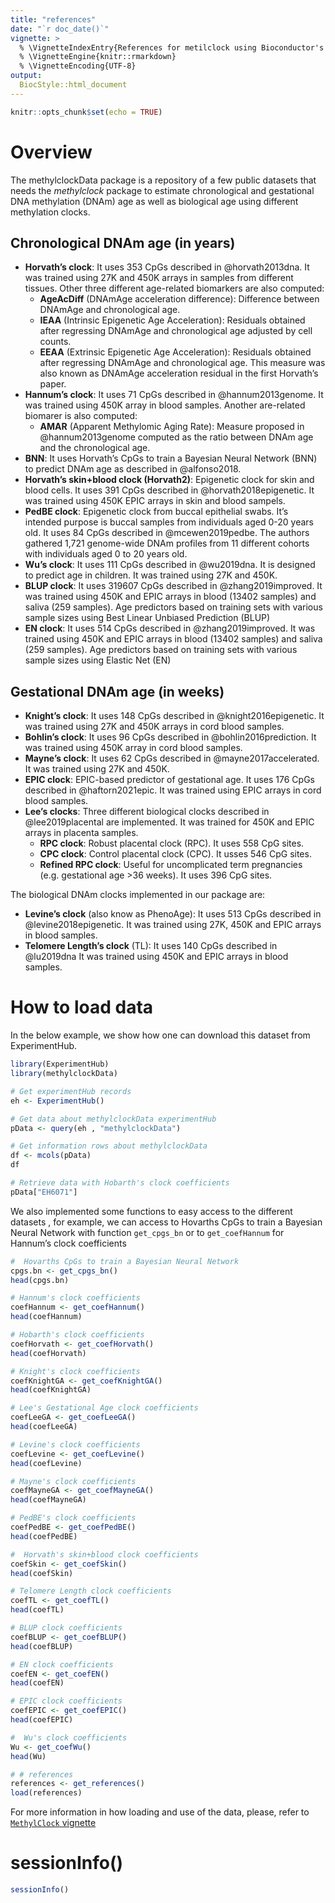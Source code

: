 ```yaml
---
title: "references"
date: "`r doc_date()`"
vignette: >
  % \VignetteIndexEntry{References for metilclock using Bioconductor's ExperimentHub}
  % \VignetteEngine{knitr::rmarkdown}
  % \VignetteEncoding{UTF-8}
output: 
  BiocStyle::html_document
---
```


```r
knitr::opts_chunk$set(echo = TRUE)
```

# Overview

The methylclockData package is a repository of a few public datasets that
needs the *methylclock* package to estimate chronological and gestational DNA 
methylation (DNAm) age as well as biological age using different methylation clocks.


## Chronological DNAm age (in years)

- **Horvath's clock**: It uses 353 CpGs described in @horvath2013dna. It was trained using 27K and 450K arrays in samples from different tissues. Other three different age-related biomarkers are also computed:
     - **AgeAcDiff** (DNAmAge acceleration difference): Difference between DNAmAge and chronological age.
     - **IEAA** (Intrinsic Epigenetic Age Acceleration): Residuals obtained after regressing DNAmAge and chronological age adjusted by cell counts.  
     - **EEAA** (Extrinsic Epigenetic Age Acceleration): Residuals obtained after regressing DNAmAge and chronological age. This measure was also known as DNAmAge acceleration residual in the first Horvath's paper.
- **Hannum's clock**: It uses 71 CpGs described in @hannum2013genome. It was trained using 450K array in blood samples. Another are-related biomarer is also computed:
     - **AMAR** (Apparent Methylomic Aging Rate): Measure proposed in @hannum2013genome computed as the ratio between DNAm age and the chronological age.
- **BNN**: It uses Horvath's CpGs to train a Bayesian Neural Network (BNN) to predict DNAm age as described in @alfonso2018.
- **Horvath's skin+blood clock (Horvath2)**: Epigenetic clock for skin and blood cells. It uses 391 CpGs described in @horvath2018epigenetic. It was trained using 450K EPIC arrays in skin and blood sampels.
- **PedBE clock**: Epigenetic clock from buccal epithelial swabs. It's intended purpose is buccal samples from individuals aged 0-20 years old. It uses 84 CpGs described in @mcewen2019pedbe. The authors gathered 1,721 genome-wide DNAm profiles from 11 different cohorts with individuals aged 0 to 20 years old. 
- **Wu's clock**: It uses 111 CpGs described in @wu2019dna. It is designed to predict age in children. It was trained using 27K and 450K.
- **BLUP clock**:  It uses 319607 CpGs described in @zhang2019improved. It was trained using 450K and EPIC arrays in blood (13402 samples) and saliva (259 samples). Age predictors based on training sets with various sample sizes using Best Linear Unbiased Prediction (BLUP)  
- **EN clock**:  It uses 514 CpGs described in @zhang2019improved. It was trained using 450K and EPIC arrays in blood (13402 samples) and saliva (259 samples). Age predictors based on training sets with various sample sizes using Elastic Net (EN) 


## Gestational DNAm age (in weeks)

- **Knight's clock**: It uses 148 CpGs described in @knight2016epigenetic. It was trained using 27K and 450K arrays in cord blood samples.
- **Bohlin's clock**: It uses 96 CpGs described in @bohlin2016prediction. It was trained using 450K array in cord blood samples.
- **Mayne's clock**: It uses 62 CpGs described in @mayne2017accelerated. It was trained using 27K and 450K.
- **EPIC clock**: EPIC-based predictor of gestational age. It uses 176 CpGs described in @haftorn2021epic. It was trained using EPIC arrays in cord blood samples.
- **Lee's clocks**: Three different biological clocks described in @lee2019placental are implemented. It was trained for 450K and EPIC arrays in placenta samples.
     - **RPC clock**: Robust placental clock (RPC). It uses 558 CpG sites.
     - **CPC clock**: Control placental clock (CPC). It usses 546 CpG sites.
     - **Refined RPC clock**: Useful for uncomplicated term pregnancies (e.g. gestational age >36 weeks). It uses 396 CpG sites.


The biological DNAm clocks implemented in our package are:

- **Levine's clock** (also know as PhenoAge): It uses 513 CpGs described in @levine2018epigenetic. It was trained using 27K, 450K and EPIC arrays in blood samples.
- **Telomere Length's clock** (TL): It uses 140 CpGs described in @lu2019dna It was trained using 450K and EPIC arrays in blood samples.


# How to load data

In the below example, we show how one can download this dataset from 
ExperimentHub.

```r
library(ExperimentHub)
library(methylclockData)

# Get experimentHub records
eh <- ExperimentHub()

# Get data about methylclockData experimentHub
pData <- query(eh , "methylclockData")

# Get information rows about methylclockData
df <- mcols(pData)
df

# Retrieve data with Hobarth's clock coefficients
pData["EH6071"]


```

We also implemented some functions to easy access to the different datasets , for example, we can access to Hovarths CpGs to train a Bayesian Neural Network with function `get_cpgs_bn` or to `get_coefHannum` for Hannum's clock coefficients

```r

#  Hovarths CpGs to train a Bayesian Neural Network
cpgs.bn <- get_cpgs_bn()
head(cpgs.bn)

# Hannum's clock coefficients
coefHannum <- get_coefHannum()
head(coefHannum)

# Hobarth's clock coefficients
coefHorvath <- get_coefHorvath()
head(coefHorvath)

# Knight's clock coefficients
coefKnightGA <- get_coefKnightGA()
head(coefKnightGA)

# Lee's Gestational Age clock coefficients
coefLeeGA <- get_coefLeeGA()
head(coefLeeGA)

# Levine's clock coefficients
coefLevine <- get_coefLevine()
head(coefLevine)

# Mayne's clock coefficients
coefMayneGA <- get_coefMayneGA()
head(coefMayneGA)

# PedBE's clock coefficients
coefPedBE <- get_coefPedBE()
head(coefPedBE)

#  Horvath's skin+blood clock coefficients
coefSkin <- get_coefSkin()
head(coefSkin)

# Telomere Length clock coefficients
coefTL <- get_coefTL()
head(coefTL)

# BLUP clock coefficients
coefBLUP <- get_coefBLUP()
head(coefBLUP)

# EN clock coefficients
coefEN <- get_coefEN()
head(coefEN)

# EPIC clock coefficients
coefEPIC <- get_coefEPIC()
head(coefEPIC)

#  Wu's clock coefficients
Wu <- get_coefWu()
head(Wu)

# # references
references <- get_references()
load(references)

```


For more information in how loading and use of the data, please, refer to [`MethylClock` vignette](https://github.com/isglobal-brge/methylclock) 


# sessionInfo()

```r
sessionInfo()
```
